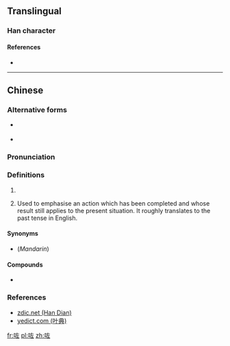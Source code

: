 ==Translingual==

===Han character===
{{Han char|rn=30|rad=口|as=05|sn=8|four=|canj=RKM|ids=⿰口左}}

====References====
* {{Han ref|kx=0185.211|hdz=10599.040|uh=5497}}

----

==Chinese==
{{zh-forms}}

===Alternative forms===
* {{qualifier|non-standard}} {{zh-l|左}}
* {{qualifier|non-standard}} {{zh-l|o左}}

===Pronunciation===
{{zh-pron
|m=zuǒ
|c=zo2
|h=pfs=
|md=
|mn=
|w=
|mc=
|oc=
|cat=part
}}

===Definitions===
{{zh-hanzi}}

# {{non-gloss definition|A chant sound made while working.}}
# {{cx|Cantonese|lang=zh}} Used to emphasise an action which has been completed and whose result still applies to the present situation. It roughly translates to the past tense in English.
#: {{zh-usex|佢哋 啱啱 走 咗。|They left just now.|C}}
#: {{zh-usex|阿媽 噚日 煲 咗 湯{tong1}。佢 而家 去 咗 超級市場 買嘢。 |My mum made soup yesterday. Now, she has gone shopping in the supermarket.|C}}
#: {{zh-usex|食 咗 就 冇|if you eat it there will not be any more|C}}

====Synonyms====
* {{sense|verb particle}} (''Mandarin'') {{zh-l|了}}

====Compounds====
* {{zh-l|嘿咗}}

===References===
* [http://www.zdic.net/z/16/js/5497.htm zdic.net (Han Dian)]
* [http://www.yedict.com/htm/54/5497.htm yedict.com (叶典)]

[[fr:咗]]
[[pl:咗]]
[[zh:咗]]